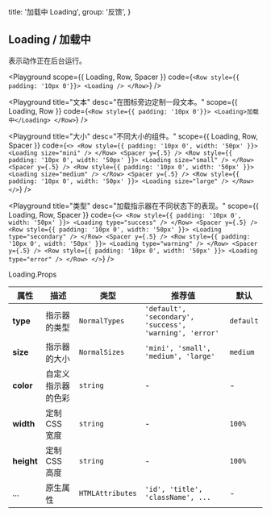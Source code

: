 
  title: '加载中 Loading',
  group: '反馈',
}

## Loading / 加载中

表示动作正在后台运行。

<Playground
  scope={{ Loading, Row, Spacer }}
  code={`
<Row style={{ padding: '10px 0'}}>
  <Loading />
</Row>
`}
/>

<Playground
  title="文本"
  desc="在图标旁边定制一段文本。"
  scope={{ Loading, Row }}
  code={`
<Row style={{ padding: '10px 0'}}>
  <Loading>加载中</Loading>
</Row>
`}
/>

<Playground
  title="大小"
  desc="不同大小的组件。"
  scope={{ Loading, Row, Spacer }}
  code={`
<>
  <Row style={{ padding: '10px 0', width: '50px' }}>
    <Loading size="mini" />
  </Row>
  <Spacer y={.5} />
  <Row style={{ padding: '10px 0', width: '50px' }}>
    <Loading size="small" />
  </Row>
  <Spacer y={.5} />
  <Row style={{ padding: '10px 0', width: '50px' }}>
    <Loading size="medium" />
  </Row>
  <Spacer y={.5} />
  <Row style={{ padding: '10px 0', width: '50px' }}>
    <Loading size="large" />
  </Row>
</>
`}
/>

<Playground
  title="类型"
  desc="加载指示器在不同状态下的表现。"
  scope={{ Loading, Row, Spacer }}
  code={`
<>
  <Row style={{ padding: '10px 0', width: '50px' }}>
    <Loading type="success" />
  </Row>
  <Spacer y={.5} />
  <Row style={{ padding: '10px 0', width: '50px' }}>
    <Loading type="secondary" />
  </Row>
  <Spacer y={.5} />
  <Row style={{ padding: '10px 0', width: '50px' }}>
    <Loading type="warning" />
  </Row>
  <Spacer y={.5} />
  <Row style={{ padding: '10px 0', width: '50px' }}>
    <Loading type="error" />
  </Row>
</>
`}
/>

<Attributes edit="/pages/zh-cn/components/loading.mdx">
<Attributes.Title>Loading.Props</Attributes.Title>

| 属性       | 描述               | 类型             | 推荐值                                                  | 默认      |
| ---------- | ------------------ | ---------------- | ------------------------------------------------------- | --------- |
| **type**   | 指示器的类型       | `NormalTypes`    | `'default', 'secondary', 'success', 'warning', 'error'` | `default` |
| **size**   | 指示器的大小       | `NormalSizes`    | `'mini', 'small', 'medium', 'large'`                    | `medium`  |
| **color**  | 自定义指示器的色彩 | `string`         | -                                                       | -         |
| **width**  | 定制 CSS 宽度      | `string`         | -                                                       | `100%`    |
| **height** | 定制 CSS 高度      | `string`         | -                                                       | `100%`    |
| ...        | 原生属性           | `HTMLAttributes` | `'id', 'title', 'className', ...`                       | -         |

</Attributes>

